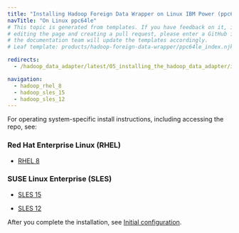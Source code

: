 ```yaml
---
title: "Installing Hadoop Foreign Data Wrapper on Linux IBM Power (ppc64le)"
navTitle: "On Linux ppc64le"
# This topic is generated from templates. If you have feedback on it, instead of
# editing the page and creating a pull request, please enter a GitHub issue and
# the documentation team will update the templates accordingly.
# Leaf template: products/hadoop-foreign-data-wrapper/ppc64le_index.njk

redirects:
  - /hadoop_data_adapter/latest/05_installing_the_hadoop_data_adapter/ibm_power_ppc64le/

navigation:
  - hadoop_rhel_8
  - hadoop_sles_15
  - hadoop_sles_12
---
```


For operating system-specific install instructions, including accessing the repo, see:

### Red Hat Enterprise Linux (RHEL)

- [RHEL 8](hadoop_rhel_8)

### SUSE Linux Enterprise (SLES)

- [SLES 15](hadoop_sles_15)

- [SLES 12](hadoop_sles_12)

After you complete the installation, see [Initial configuration](../../configuring).
